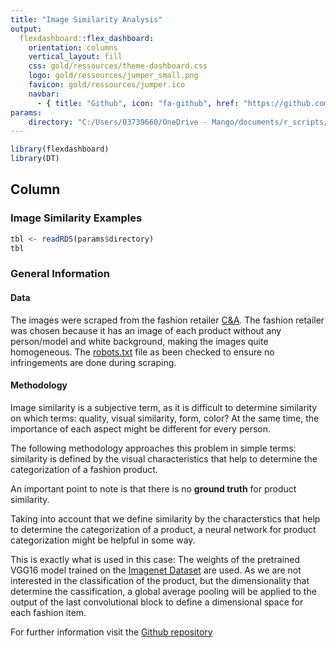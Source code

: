 ```yaml
---
title: "Image Similarity Analysis"
output: 
  flexdashboard::flex_dashboard:
    orientation: columns
    vertical_layout: fill
    css: gold/ressources/theme-dashboard.css
    logo: gold/ressources/jumper_small.png
    favicon: gold/ressources/jumper.ico
    navbar:
      - { title: "Github", icon: "fa-github", href: "https://github.com/matbmeijer", target: "Github"}
params:
    directory: "C:/Users/03739660/OneDrive - Mango/documents/r_scripts/image_similarity_analysis/silver/dashboard_datatable.rds"
---
```



```r
library(flexdashboard)
library(DT)
```

Column {.tabset}
-------------------------------------
### Image Similarity Examples

```r
tbl <- readRDS(params$directory)
tbl
```

### General Information

#### Data
The images were scraped from the fashion retailer [C&A](https://www.c-and-a.com/es/es/shop). The fashion retailer was chosen because it has an image of each product without any person/model and white background, making the images quite homogeneous. The [robots.txt](https://www.c-and-a.com/robots.txt) file as been checked to ensure no infringements are done during scraping.

#### Methodology

Image similarity is a subjective term, as it is difficult to determine similarity on which terms: quality, visual similarity, form, color? At the same time, the importance of each aspect might be different for every person.

The following methodology approaches this problem in simple terms: similarity is defined by the visual characteristics that help to determine the categorization of a fashion product.

An important point to note is that there is no **ground truth** for product similarity.

Taking into account that we define similarity by the characterstics that help to determine the categorization of a product, a neural network for product categorization might be helpful in some way.

This is exactly what is used in this case:
The weights of the pretrained VGG16 model trained on the [Imagenet Dataset](https://www.image-net.org/) are used. As we are not interested in the classification of the product, but the dimensionality that determine the cassification, a global average pooling will be applied to the output of the last convolutional block to define a dimensional space for each fashion item.

For further information visit the [Github repository](https://github.com/matbmeijer/image_similarity_analysis)
